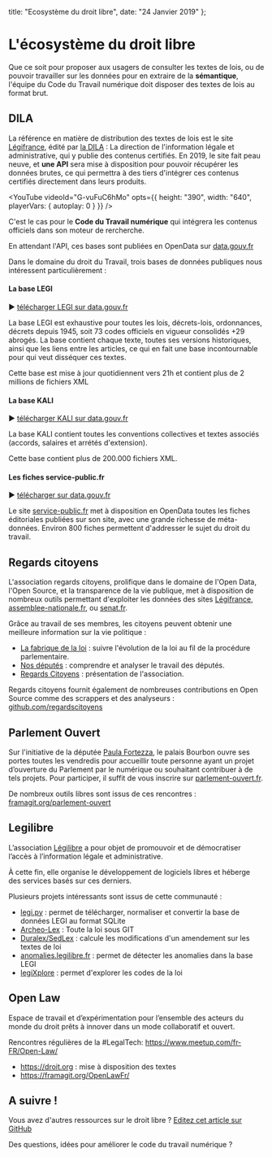 
  title: "Ecosystème du droit libre",
  date: "24 Janvier 2019"
};

<LayoutCDTN meta={meta}>

# L'écosystème du droit libre

Que ce soit pour proposer aux usagers de consulter les textes de lois, ou de pouvoir travailler sur les données pour en extraire de la **sémantique**, l'équipe du Code du Travail numérique doit disposer des textes de lois au format brut.

## DILA

La référence en matière de distribution des textes de lois est le site [Légifrance](http://legifrance.gouv.fr), édité par [la DILA](https://www.dila.premier-ministre.gouv.fr/) : La direction de l'information légale et administrative, qui y publie des contenus certifiés. En 2019, le site fait peau neuve, et **une API** sera mise à disposition pour pouvoir récupérer les données brutes, ce qui permettra à des tiers d'intégrer ces contenus certifiés directement dans leurs produits.

<YouTube
  videoId="G-vuFuC6hMo"
  opts={{
    height: "390",
    width: "640",
    playerVars: {
      autoplay: 0
    }
  }}
/>

C'est le cas pour le **Code du Travail numérique** qui intégrera les contenus officiels dans son moteur de rercherche.

En attendant l'API, ces bases sont publiées en OpenData sur [data.gouv.fr](https://data.gouv.fr)

Dans le domaine du droit du Travail, trois bases de données publiques nous intéressent particulièrement :

#### La base LEGI

▶️ [télécharger LEGI sur data.gouv.fr](https://www.data.gouv.fr/fr/datasets/legi-codes-lois-et-reglements-consolides/)

La base LEGI est exhaustive pour toutes les lois, décrets-lois, ordonnances, décrets depuis 1945, soit 73 codes officiels en vigueur consolidés +29 abrogés. La base contient chaque texte, toutes ses versions historiques, ainsi que les liens entre les articles, ce qui en fait une base incontournable pour qui veut disséquer ces textes.

Cette base est mise à jour quotidiennent vers 21h et contient plus de 2 millions de fichiers XML

#### La base KALI

▶️ [télécharger KALI sur data.gouv.fr](https://www.data.gouv.fr/fr/datasets/kali-conventions-collectives-nationales/)

La base KALI contient toutes les conventions collectives et textes associés (accords, salaires et arrétés d'extension).

Cette base contient plus de 200.000 fichiers XML.

#### Les fiches service-public.fr

▶️ [télécharger sur data.gouv.fr](https://www.data.gouv.fr/fr/datasets/service-public-fr-guide-vos-droits-et-demarches-particuliers/)

Le site [service-public.fr](https://service-public.fr) met à disposition en OpenData toutes les fiches éditoriales publiées sur son site, avec une grande richesse de méta-données. Environ 800 fiches permettent d'addresser le sujet du droit du travail.

## Regards citoyens

L'association regards citoyens, prolifique dans le domaine de l'Open Data, l'Open Source, et la transparence de la vie publique, met à disposition de nombreux outils permettant d'exploiter les données des sites [Légifrance](https://legifrance.gouv.fr), [assemblee-nationale.fr](https://assemblee-nationale.fr), ou [senat.fr](https://senat.fr).

Grâce au travail de ses membres, les citoyens peuvent obtenir une meilleure information sur la vie politique :

- [La fabrique de la loi](https://www.lafabriquedelaloi.fr) : suivre l'évolution de la loi au fil de la procédure parlementaire.
- [Nos députés](https://nosdeputes.fr) : comprendre et analyser le travail des députés.
- [Regards Citoyens](https://www.regardscitoyens.org) : présentation de l'association.

Regards citoyens fournit également de nombreuses contributions en Open Source comme des scrappers et des analyseurs : [github.com/regardscitoyens](https://github.com/regardscitoyens)

## Parlement Ouvert

Sur l'initiative de la députée [Paula Fortezza](https://twitter.com/PaulaForteza), le palais Bourbon ouvre ses portes toutes les vendredis pour accueillir toute personne ayant un projet d’ouverture du Parlement par le numérique ou souhaitant contribuer à de tels projets. Pour participer, il suffit de vous inscrire sur [parlement-ouvert.fr](https://parlement-ouvert.fr).

De nombreux outils libres sont issus de ces rencontres : [framagit.org/parlement-ouvert](https://framagit.org/parlement-ouvert)

## Legilibre

L’association [Légilibre](https://legilibre.fr) a pour objet de promouvoir et de démocratiser l’accès à l’information légale et administrative.

À cette fin, elle organise le développement de logiciels libres et héberge des services basés sur ces derniers.

Plusieurs projets intéressants sont issus de cette communauté :

- [legi.py](https://github.com/legilibre/legi.py) : permet de télécharger, normaliser et convertir la base de données LEGI au format SQLite
- [Archeo-Lex](https://archeo-lex.fr/) : Toute la loi sous GIT
- [Duralex/SedLex](https://github.com/Legilibre/DuraLex) : calcule les modifications d'un amendement sur les textes de loi
- [anomalies.legilibre.fr](http://anomalies.legilibre.fr) : permet de détecter les anomalies dans la base LEGI
- [legiXplore](https://legi.now.sh) : permet d'explorer les codes de la loi

## Open Law

Espace de travail et d’expérimentation pour l’ensemble des acteurs du monde du droit prêts à innover dans un mode collaboratif et ouvert.

Rencontres régulières de la #LegalTech: https://www.meetup.com/fr-FR/Open-Law/

- https://droit.org : mise à disposition des textes
- https://framagit.org/OpenLawFr/

## A suivre !

Vous avez d'autres ressources sur le droit libre ? [Editez cet article sur GitHub](https://github.com/SocialGouv/socialgouv.github.io/edit/dev/pages/startups/code-du-travail-numerique/droit-libre.mdx)

Des questions, idées pour améliorer le code du travail numérique ?

</LayoutCDTN>
